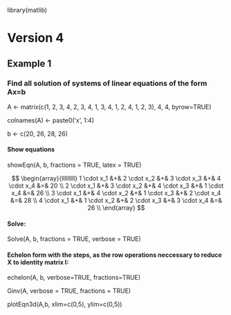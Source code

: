 library(matlib)

# Version 4

## Example 1

### Find all solution of systems of linear equations of the form **Ax=b**

A \<- matrix(c(1, 2, 3, 4, 2, 3, 4, 1, 3, 4, 1, 2, 4, 1, 2, 3), 4, 4, byrow=TRUE)

colnames(A) \<- paste0('x', 1:4)

b \<- c(20, 26, 28, 26)

#### Show equations

showEqn(A, b, fractions = TRUE, latex = TRUE)

$$
\begin{array}{lllllllll}
1 \cdot x_1 &+& 2 \cdot x_2 &+& 3 \cdot x_3 &+& 4 \cdot x_4  &=&  20 \\ 
2 \cdot x_1 &+& 3 \cdot x_2 &+& 4 \cdot x_3 &+& 1 \cdot x_4  &=&  26 \\ 
3 \cdot x_1 &+& 4 \cdot x_2 &+& 1 \cdot x_3 &+& 2 \cdot x_4  &=&  28 \\ 
4 \cdot x_1 &+& 1 \cdot x_2 &+& 2 \cdot x_3 &+& 3 \cdot x_4  &=&  26 \\ 
\end{array}
$$

#### Solve:

Solve(A, b, fractions = TRUE, verbose = TRUE)

#### Echelon form with the steps, as the row operations neccessary to reduce X to identity matrix I:

echelon(A, b, verbose=TRUE, fractions=TRUE)

Ginv(A, verbose = TRUE, fractions = TRUE)

plotEqn3d(A,b, xlim=c(0,5), ylim=c(0,5))
